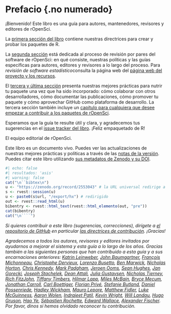 # Prefacio {.no numerado}

¡Bienvenido! Este libro es una guía para autores, mantenedores, revisores y editores de rOpenSci.

La [primera sección del libro](#building) contiene nuestras directrices para crear y probar los paquetes de R.

La [segunda sección](#softwarereviewintro) está dedicada al proceso de revisión por pares del software de rOpenSci: en qué consiste, nuestras políticas y las guías específicas para autores, editores y revisores a lo largo del proceso. Para *revisión de software estadístico*consulta la página web del [página web del proyecto y los recursos](https://ropensci.org/stat-software-review/).

El [tercera y última sección](#collaboration) presenta nuestras mejores prácticas para nutrir tu paquete una vez que ha sido incorporado: cómo colaborar con otros desarrolladores, cómo documentar las publicaciones, cómo promover tu paquete y cómo aprovechar GitHub como plataforma de desarrollo. La tercera sección también incluye un [capítulo para cualquiera que desee empezar a contribuir a los paquetes de rOpenSci](#contributingguide).

Esperamos que la guía te resulte útil y clara, y agradecemos tus sugerencias en el [issue tracker del libro](https://github.com/ropensci/dev_guide/issues). ¡Feliz empaquetado de R!

El equipo editorial de rOpenSci.

Este libro es un documento vivo.
Puedes ver las actualizaciones de nuestras mejores prácticas y políticas a través de las [notas de la versión](#booknews).  
Puedes citar este libro utilizando [sus metadatos de Zenodo y su DOI](https://doi.org/10.5281/zenodo.2553043).

`````r
#| echo: false
#| resultados: 'asis' 
#| warning: false
cat("\n``bibtex\n")
u <- "https://zenodo.org/record/2553043" # la URL universal redirige a la última
s <- rvest::session(u)
u <- paste0(s$url, "/export/hx") # redirigido
out <- rvest::read_html(u)
bibentry <- rvest::html_text(rvest::html_elemento(out, "pre"))
cat(bibentry)
cat("\n````")
`````

*Si quieres contribuir a este libro (sugerencias, correcciones), dirígete a [el repositorio de GitHub](https://github.com/ropensci/dev_guide) en particular [las directrices de contribución](https://github.com/ropensci/dev_guide#contributing). ¡Gracias!*

*Agradecemos a todos los autores, revisores y editores invitados por ayudarnos a mejorar el sistema y esta guía a lo largo de los años. Gracias también a las siguientes personas que han contribuido a esta guía y a sus encarnaciones anteriores: [Katrin Leinweber](https://github.com/katrinleinweber), [John Baumgartner](https://github.com/johnbaums), [François Michonneau](https://github.com/fmichonneau), [Christophe Dervieux](https://github.com/cderv), [Lorenzo Busetto](https://github.com/lbusett), [Ben Marwick](https://github.com/benmarwick), [Nicholas Horton](https://github.com/nicholasjhorton), [Chris Kennedy](https://github.com/ck37), [Mark Padgham](https://github.com/mpadge), [Jeroen Ooms](https://github.com/jeroen), [Sean Hughes](https://github.com/seaaan), [Jan Gorecki](https://github.com/jangorecki), [Joseph Stachelek](https://github.com/jsta), [Dean Attali](https://github.com/daattali), [Julia Gustavsen](https://github.com/jooolia), [Nicholas Tierney](https://github.com/njtierney), [Rich FitzJohn](https://github.com/richfitz), [Tiffany Timbers](https://github.com/ttimbers), [Hilmar Lapp](https://github.com/hlapp), [Miles McBain](https://github.com/milesmcbain), [Bryce Mecum](https://github.com/amoeba), [Jonathan Carroll](https://github.com/jonocarroll/), [Carl Boettiger](https://github.com/cboettig/), [Florian Privé](https://github.com/privefl), [Stefanie Butland](https://github.com/stefaniebutland), [Daniel Possenriede](https://github.com/dpprdan/), [Hadley Wickham](https://github.com/hadley/), [Mauro Lepore](https://github.com/maurolepore/), [Matthew Fidler](https://github.com/mattfidler), [Luke McGuinness](https://github.com/mcguinlu), [Aaron Wolen](https://github.com/aaronwolen), [Indrajeet Patil](https://github.com/IndrajeetPatil), [Kevin Wright](https://github.com/kwstat), [Will Landau](https://github.com/wlandau), [Hugo Gruson](https://github.com/Bisaloo),
[Hao Ye](https://github.com/ha0ye),
[Sébastien Rochette](https://github.com/statnmap),
[Edward Wallace](https://github.com/ewallace/),
[Alexander Fischer](https://github.com/s3alfisc/).
Por favor, dinos si hemos olvidado reconocer tu contribución.*


